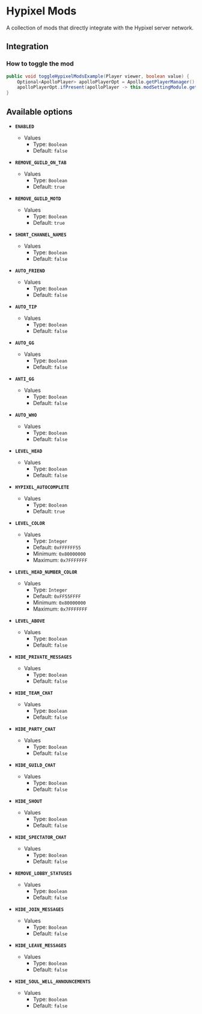 # Hypixel Mods

A collection of mods that directly integrate with the Hypixel server network.

## Integration

### How to toggle the mod

```java
public void toggleHypixelModsExample(Player viewer, boolean value) {
    Optional<ApolloPlayer> apolloPlayerOpt = Apollo.getPlayerManager().getPlayer(viewer.getUniqueId());
    apolloPlayerOpt.ifPresent(apolloPlayer -> this.modSettingModule.getOptions().set(apolloPlayer, ModHypixelMod.ENABLED, value));
}
```

## Available options

- __`ENABLED`__
    - Values
        - Type: `Boolean`
        - Default: `false`

- __`REMOVE_GUILD_ON_TAB`__
    - Values
        - Type: `Boolean`
        - Default: `true`

- __`REMOVE_GUILD_MOTD`__
    - Values
        - Type: `Boolean`
        - Default: `true`

- __`SHORT_CHANNEL_NAMES`__
    - Values
        - Type: `Boolean`
        - Default: `false`

- __`AUTO_FRIEND`__
    - Values
        - Type: `Boolean`
        - Default: `false`

- __`AUTO_TIP`__
    - Values
        - Type: `Boolean`
        - Default: `false`

- __`AUTO_GG`__
    - Values
        - Type: `Boolean`
        - Default: `false`

- __`ANTI_GG`__
    - Values
        - Type: `Boolean`
        - Default: `false`

- __`AUTO_WHO`__
    - Values
        - Type: `Boolean`
        - Default: `false`

- __`LEVEL_HEAD`__
    - Values
        - Type: `Boolean`
        - Default: `false`

- __`HYPIXEL_AUTOCOMPLETE`__
    - Values
        - Type: `Boolean`
        - Default: `true`

- __`LEVEL_COLOR`__
    - Values
        - Type: `Integer`
        - Default: `0xFFFFFF55`
        - Minimum: `0x80000000`
        - Maximum: `0x7FFFFFFF`

- __`LEVEL_HEAD_NUMBER_COLOR`__
    - Values
        - Type: `Integer`
        - Default: `0xFF55FFFF`
        - Minimum: `0x80000000`
        - Maximum: `0x7FFFFFFF`

- __`LEVEL_ABOVE`__
    - Values
        - Type: `Boolean`
        - Default: `false`

- __`HIDE_PRIVATE_MESSAGES`__
    - Values
        - Type: `Boolean`
        - Default: `false`

- __`HIDE_TEAM_CHAT`__
    - Values
        - Type: `Boolean`
        - Default: `false`

- __`HIDE_PARTY_CHAT`__
    - Values
        - Type: `Boolean`
        - Default: `false`

- __`HIDE_GUILD_CHAT`__
    - Values
        - Type: `Boolean`
        - Default: `false`

- __`HIDE_SHOUT`__
    - Values
        - Type: `Boolean`
        - Default: `false`

- __`HIDE_SPECTATOR_CHAT`__
    - Values
        - Type: `Boolean`
        - Default: `false`

- __`REMOVE_LOBBY_STATUSES`__
    - Values
        - Type: `Boolean`
        - Default: `false`

- __`HIDE_JOIN_MESSAGES`__
    - Values
        - Type: `Boolean`
        - Default: `false`

- __`HIDE_LEAVE_MESSAGES`__
    - Values
        - Type: `Boolean`
        - Default: `false`

- __`HIDE_SOUL_WELL_ANNOUNCEMENTS`__
    - Values
        - Type: `Boolean`
        - Default: `false`


